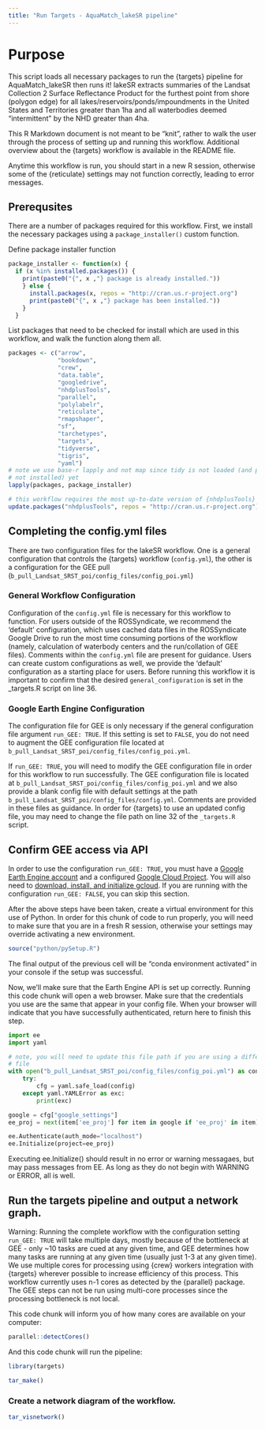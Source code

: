 ```yaml
---
title: "Run Targets - AquaMatch_lakeSR pipeline"
---
```


# Purpose

This script loads all necessary packages to run the {targets} pipeline for 
AquaMatch_lakeSR then runs it! lakeSR extracts summaries of the Landsat Collection
2 Surface Reflectance Product for the furthest point from shore (polygon edge) for
all lakes/reservoirs/ponds/impoundments in the United States and Territories greater
than 1ha and all waterbodies deemed "intermittent" by the NHD greater than 4ha. 

This R Markdown document is not meant to be "knit", rather to walk the user through
the process of setting up and running this workflow. Additional overview about
the {targets} workflow is available in the README file.

Anytime this workflow is run, you should start in a new R session, otherwise 
some of the {reticulate} settings may not function correctly, leading to error
messages.


## Prerequsites

There are a number of packages required for this workflow. First, we install 
the necessary packages using a `package_installer()` custom function.

Define package installer function

```r
package_installer <- function(x) {
  if (x %in% installed.packages()) {
    print(paste0("{", x ,"} package is already installed."))
    } else {
      install.packages(x, repos = "http://cran.us.r-project.org")
      print(paste0("{", x ,"} package has been installed."))
    }
  }
```

List packages that need to be checked for install which are used in this workflow, 
and walk the function along them all.

```r
packages <- c("arrow",
              "bookdown",
              "crew",
              "data.table",
              "googledrive",
              "nhdplusTools",
              "parallel",
              "polylabelr",
              "reticulate",
              "rmapshaper",
              "sf",
              "tarchetypes",
              "targets",
              "tidyverse",
              "tigris",
              "yaml")
# note we use base-r lapply and not map since tidy is not loaded (and possibly
# not installed) yet
lapply(packages, package_installer)

# this workflow requires the most up-to-date version of {nhdplusTools}
update.packages("nhdplusTools", repos = "http://cran.us.r-project.org")
```


## Completing the config.yml files

There are two configuration files for the lakeSR workflow. One is a general configuration
that controls the {targets} workflow (`config.yml`), the other is a configuration 
for the GEE pull (`b_pull_Landsat_SRST_poi/config_files/config_poi.yml`)

### General Workflow Configuration

Configuration of the `config.yml` file is necessary for this workflow to function.
For users outside of the ROSSyndicate, we recommend the 'default' configuration, 
which uses cached data files in the ROSSyndicate Google Drive to run the most time
consuming portions of the workflow (namely, calculation of waterbody centers and
the run/collation of GEE files). Comments within the `config.yml` file are present
for guidance. Users can create custom configurations as well, we provide the 
'default' configuration as a starting place for users. Before running this workflow
it is important to confirm that the desired `general_configuration` is set in the 
_targets.R script on line 36.

### Google Earth Engine Configuration

The configuration file for GEE is only necessary if the general configuration
file argument `run_GEE: TRUE`. If this setting is set to `FALSE`, you 
do not need to augment the GEE configuration file located at
`b_pull_Landsat_SRST_poi/config_files/config_poi.yml`.

If `run_GEE: TRUE`, you will need to modify the GEE configuration 
file in order for this workflow to run successfully. The GEE configuration file
is located at `b_pull_Landsat_SRST_poi/config_files/config_poi.yml` and we
also provide a blank config file with default settings at the path 
`b_pull_Landsat_SRST_poi/config_files/config.yml`. Comments are provided in these
files as guidance. In order for {targets} to use an updated config file, you may 
need to change the file path on line 32 of the `_targets.R` script.


## Confirm GEE access via API

In order to use the configuration `run_GEE: TRUE`, you must have a 
[Google Earth Engine account](https://earthengine.google.com/signup/) 
and a configured [Google Cloud Project](https://developers.google.com/earth-engine/cloud/projects). 
You will also need to [download, install, and initialize gcloud](https://cloud.google.com/sdk/docs/install). 
If you are running with the configuration `run_GEE: FALSE`, you can skip this section.

After the above steps have been taken, create a virtual environment for this use 
of Python. In order for this chunk of code to run properly, you will need to 
make sure that you are in a fresh R session, otherwise your settings may override
activating a new environment.

```r
source("python/pySetup.R")
```

The final output of the previous cell will be "conda environment activated" in your
console if the setup was successful. 

Now, we'll make sure that the Earth Engine API is set up correctly. Running this
code chunk will open a web browser. Make sure that the credentials you use are
the same that appear in your config file. When your browser will indicate that you 
have successfully authenticated, return here to finish this step.

```python
import ee
import yaml

# note, you will need to update this file path if you are using a different config
# file
with open("b_pull_Landsat_SRST_poi/config_files/config_poi.yml") as config:
    try:
        cfg = yaml.safe_load(config)
    except yaml.YAMLError as exc:
        print(exc)

google = cfg["google_settings"]
ee_proj = next(item['ee_proj'] for item in google if 'ee_proj' in item)

ee.Authenticate(auth_mode="localhost")
ee.Initialize(project=ee_proj)

```

Executing ee.Initialize() should result in no error or warning messagaes, but may
pass messages from EE. As long as they do not begin with WARNING or ERROR, all is
well.


## Run the targets pipeline and output a network graph.

Warning: Running the complete workflow with the configuration setting
`run_GEE: TRUE` will take multiple days, mostly because
of the bottleneck at GEE - only ~10 tasks are cued at any given time, and GEE determines
how many tasks are running at any given time (usually just 1-3 at any given time). 
We use multiple cores for processing using {crew} workers integration with {targets} wherever 
possible to increase efficiency of this process. This workflow currently uses 
n-1 cores as detected by the {parallel} package. The GEE steps can not be run 
using multi-core processes since the processing bottleneck is not local. 

This code chunk will inform you of how many cores are available on your computer:
```r
parallel::detectCores()
```

And this code chunk will run the pipeline:

```r
library(targets)

tar_make()
```



### Create a network diagram of the workflow.

```r
tar_visnetwork()
```

